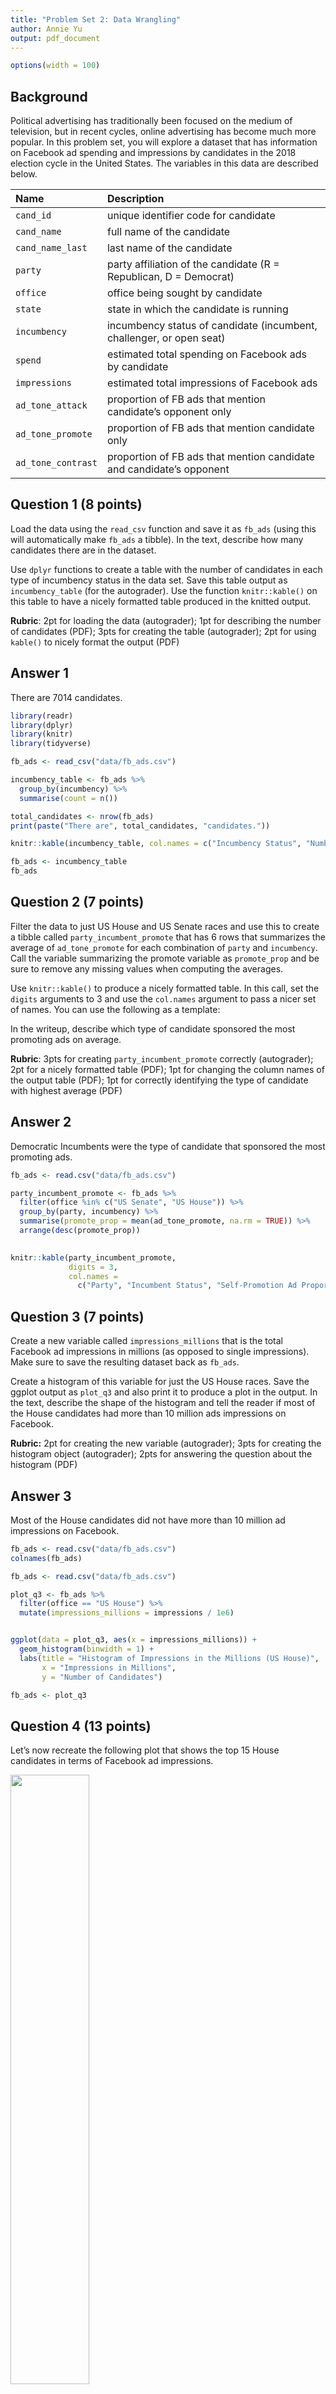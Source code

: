 ```yaml
---
title: "Problem Set 2: Data Wrangling"
author: Annie Yu
output: pdf_document
---
```



```r
options(width = 100)
```

## Background

Political advertising has traditionally been focused on the medium of television, but in recent cycles, online advertising has become much more popular. In this problem set, you will explore a dataset that has information on Facebook ad spending and impressions by candidates in the 2018 election cycle in the United States. The variables in this data are described below. 



| Name               | Description                                                          |
|:-------------------|:---------------------------------------------------------------------|
| `cand_id`          | unique identifier code for candidate                                 |
| `cand_name`        | full name of the candidate                                           |
| `cand_name_last`   | last name of the candidate                                           |
| `party`            | party affiliation of the candidate (R = Republican, D = Democrat)    |
| `office`           | office being sought by candidate                                     |
| `state`            | state in which the candidate is running                              |
| `incumbency`       | incumbency status of candidate (incumbent, challenger, or open seat) |
| `spend`            | estimated total spending on Facebook ads by candidate                |
| `impressions`      | estimated total impressions of Facebook ads                          |
| `ad_tone_attack`   | proportion of FB ads that mention candidate's opponent only          |
| `ad_tone_promote`  | proportion of FB ads that mention candidate only                     |
| `ad_tone_contrast` | proportion of FB ads that mention candidate and candidate's opponent |



\newpage

## Question 1 (8 points)

Load the data using the `read_csv` function and save it as `fb_ads` (using this will automatically make `fb_ads` a tibble). In the text, describe how many candidates there are in the dataset. 

Use `dplyr` functions to create a table with the number of candidates in each type of incumbency status in the data set. Save this table output as `incumbency_table` (for the autograder). Use the function `knitr::kable()` on this table to have a nicely formatted table produced in the knitted output. 

 **Rubric**: 2pt for loading the data (autograder); 1pt for describing the number of candidates (PDF); 3pts for creating the table (autograder); 2pt for using `kable()` to nicely format the output (PDF)
 


## Answer 1

There are 7014 candidates. 

```r
library(readr)
library(dplyr)
library(knitr)
library(tidyverse)

fb_ads <- read_csv("data/fb_ads.csv")

incumbency_table <- fb_ads %>%
  group_by(incumbency) %>%
  summarise(count = n())

total_candidates <- nrow(fb_ads)
print(paste("There are", total_candidates, "candidates."))

knitr::kable(incumbency_table, col.names = c("Incumbency Status", "Number of Candidates"))

fb_ads <- incumbency_table
fb_ads
```


\newpage

## Question 2 (7 points)

Filter the data to just US House and US Senate races and use this to create a tibble called `party_incumbent_promote` that has 6 rows that summarizes the average of `ad_tone_promote` for each combination of `party` and `incumbency`. Call the variable summarizing the promote variable as `promote_prop` and be sure to remove any missing values when computing the averages. 

Use `knitr::kable()` to produce a nicely formatted table. In this call, set the `digits` arguments to 3 and use the `col.names` argument to pass a nicer set of names. You can use the following as a template:

In the writeup, describe which type of candidate sponsored the most promoting ads on average. 

 **Rubric**: 3pts for creating `party_incumbent_promote` correctly (autograder); 2pt for a nicely formatted table (PDF); 1pt for changing the column names of the output table (PDF); 1pt for correctly identifying the type of candidate with highest average (PDF)
 
 


## Answer 2

Democratic Incumbents were the type of candidate that sponsored the most promoting ads. 


```r
fb_ads <- read.csv("data/fb_ads.csv")

party_incumbent_promote <- fb_ads %>%
  filter(office %in% c("US Senate", "US House")) %>%
  group_by(party, incumbency) %>%
  summarise(promote_prop = mean(ad_tone_promote, na.rm = TRUE)) %>%
  arrange(desc(promote_prop))
 

knitr::kable(party_incumbent_promote, 
             digits = 3, 
             col.names = 
               c("Party", "Incumbent Status", "Self-Promotion Ad Proportion"))
```



\newpage

## Question 3 (7 points)


Create a new variable called `impressions_millions` that is the total Facebook ad impressions in millions (as opposed to single impressions). Make sure to save the resulting dataset back as `fb_ads`.

Create a histogram of this variable for just the US House races. Save the ggplot output as `plot_q3` and also print it to produce a plot in the output. In the text, describe the shape of the histogram and tell the reader if most of the House candidates had more than 10 million ads impressions on Facebook. 

 **Rubric:** 2pt for creating the new variable (autograder); 3pts for creating the histogram object (autograder); 2pts for answering the question about the histogram (PDF)

## Answer 3

Most of the House candidates did not have more than 10 million ad impressions on Facebook. 

```r
fb_ads <- read.csv("data/fb_ads.csv")
colnames(fb_ads)
```

```r
fb_ads <- read.csv("data/fb_ads.csv")

plot_q3 <- fb_ads %>%
  filter(office == "US House") %>%
  mutate(impressions_millions = impressions / 1e6)


ggplot(data = plot_q3, aes(x = impressions_millions)) +
  geom_histogram(binwidth = 1) +
  labs(title = "Histogram of Impressions in the Millions (US House)", 
       x = "Impressions in Millions",
       y = "Number of Candidates")

fb_ads <- plot_q3
```


\newpage

## Question 4 (13 points)

Let's now recreate the following plot that shows the top 15 House candidates in terms of Facebook ad impressions. 

![](figures/house-spenders.png){width="50%"}

You should save the `ggplot` output as `fb_top_plot`. You should also write `fb_top_plot` on its own line in the chunk to produce the actual plot. The key features of this graph that you should replicate for the autograder are:

- The barplot should have candidate last names on the y-axis and the `impressions_millions` variable from question 3 on the x-axis. 
- The data feeding into the `ggplot` call should only have US House candidates and only the candidates with the highest 15 `impressions_millions` values. 
- The y-axis should be ordered in ascending values of `impressions_millions` so that the lowest values are at the bottom. You may want to manipulate `cand_name_last` to achieve this. 
- The fill color of the bar plot should be mapped to the `party` variable (but not globally!). 

You do not need to exactly match the labels, but you should have informative labels. The color does not need to match, but if you want to change the fill colors, you can use the `scale_fill_manual(values = c(R = "red", D = "blue"))` function (where you can change the red and blue to whatever you want). 

 **Rubric:** 3pts for correct axes (autograder); 3pts for correct data fed into `ggplot` (autograder); 3pts for the correct ordering of the y-axis (PDF); 3pts for fill being mapped to `party` (autograder); 1pt for plot being in knitted output and having informative labels (PDF)

## Answer 4


```r
library(ggplot2)
library(dplyr)

fb_top_plot2 <- fb_ads |> 
  filter(office == "US House") |> 
  mutate(impressions_millions = impressions / 1000000) |> 
  arrange(desc(impressions_millions)) |> 
  slice_head(n = 15) |> 
  mutate(cand_name_last = factor(cand_name_last, levels = cand_name_last[order(impressions_millions)])) 

fb_top_plot <- ggplot(data = fb_top_plot2, 
                      aes(
                        x = impressions_millions, 
                        y = cand_name_last)) +
  geom_bar(aes(fill = party), stat = "identity") +
  labs(title = "Top 15 House Candidate Facebook Ad Impressions, 2017-2018",
       x = "Facebook Ad Impressions (in millions)",
       y = "     ",
       fill = "Party") + 
  scale_fill_manual(values = c(R = "red", D = "blue"))


print(fb_top_plot)
```


\newpage


# Code

```r

```
